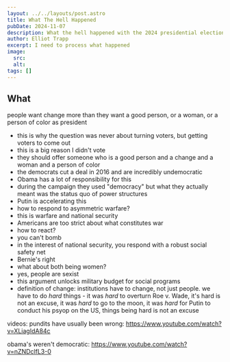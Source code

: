 ```yaml
---
layout: ../../layouts/post.astro
title: What The Hell Happened
pubDate: 2024-11-07
description: What the hell happened with the 2024 presidential election
author: Elliot Trapp
excerpt: I need to process what happened
image:
  src: 
  alt:
tags: []
---
```



## What 

people want change more than they want a good person, or a woman, or a person of color as president
- this is why the question was never about turning voters, but getting voters to come out
- this is a big reason I didn't vote
- they should offer someone who is a good person and a change and a woman and a person of color
- the democrats cut a deal in 2016 and are incredibly undemocratic
- Obama has a lot of responsibility for this
- during the campaign they used "democracy" but what they actually meant was the status quo of power structures
- Putin is accelerating this 
- how to respond to asymmetric warfare?
- this is warfare and national security
- Americans are too strict about what constitutes war
- how to react?
- you can't bomb
- in the interest of national security, you respond with a robust social safety net
- Bernie's right
- what about both being women?
- yes, people are sexist
- this argument unlocks military budget for social programs
- definition of change: institutions have to change, not just people. we have to do *hard* things - it was *hard* to overturn Roe v. Wade, it's hard is not an excuse, it was *hard* to go to the moon, it was *hard* for Putin to conduct his psyop on the US, things being hard is not an excuse

videos: 
pundits have usually been wrong: https://www.youtube.com/watch?v=XLiagIdA84c
<YouTube id="XLiagIdA84c" />

obama's weren't democratic: https://www.youtube.com/watch?v=nZNDclfL3-0

<YouTube id="nZNDclfL3-0" />